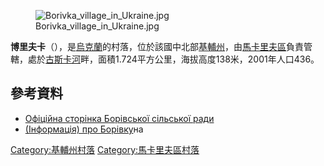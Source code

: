 [[Image:Borivka_village_in_Ukraine.jpg|right]]

'''博里夫卡'''（{{lang-uk|Борівка}}），是[[烏克蘭|烏克蘭]]的村落，位於該國中北部[[基輔州|基輔州]]，由[[馬卡里夫區|馬卡里夫區]]負責管轄，處於[[古斯卡河_(比爾卡河支流)|古斯卡河]]畔，面積1.724平方公里，海拔高度138米，2001年人口436。

{{coord|50|27|16|N|29|32|58|E|scale:30000|display=title}}

==參考資料==
* [http://rada-makariv.org/borivska-silska-rada.html Офіційна сторінка Борівської сільської ради]{{dead link|date=2017年11月 |bot=InternetArchiveBot |fix-attempted=yes }}
* [http://adm.makariv.org/index.php?option=com_content&view=article&id=132 (Інформація) про Борівку]на{{Wayback|url=http://adm.makariv.org/index.php?option=com_content&view=article&id=132 |date=20150402000656 }}

{{DEFAULTSORT:Борівка}}
[[Category:基輔州村落|Category:基輔州村落]]
[[Category:馬卡里夫區村落|Category:馬卡里夫區村落]]


{{Kiev-geo-stub}}